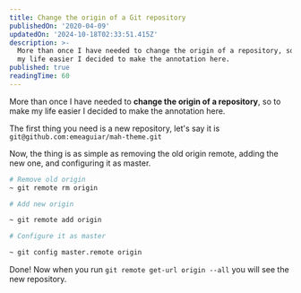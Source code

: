 ```yaml
---
title: Change the origin of a Git repository
publishedOn: '2020-04-09'
updatedOn: '2024-10-18T02:33:51.415Z'
description: >-
  More than once I have needed to change the origin of a repository, so to make
  my life easier I decided to make the annotation here.
published: true
readingTime: 60
---
```


More than once I have needed to **change the origin of a repository**, so to
make my life easier I decided to make the annotation here.

The first thing you need is a new repository, let's say it is `git@github.com:emeaguiar/mah-theme.git`

Now, the thing is as simple as removing the old origin remote, adding the new one, and configuring it as master.

```bash
# Remove old origin
~ git remote rm origin

# Add new origin

~ git remote add origin

# Configure it as master

~ git config master.remote origin
```

Done! Now when you run `git remote get-url origin --all` you will see the new repository.
